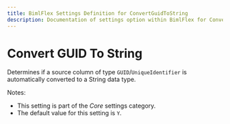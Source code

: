 ---
title: BimlFlex Settings Definition for ConvertGuidToString
description: Documentation of settings option within BimlFlex for ConvertGuidToString
---
<head>
  <meta name="varigenceProduct" content="BimlFlex"></meta>
  <meta name="varigenceArticleType" content="Reference"></meta>
</head>


# Convert GUID To String

Determines if a source column of type `GUID`/`UniqueIdentifier` is automatically converted to a String data type.

Notes:

* This setting is part of the *Core* settings category.
* The default value for this setting is `Y`.
